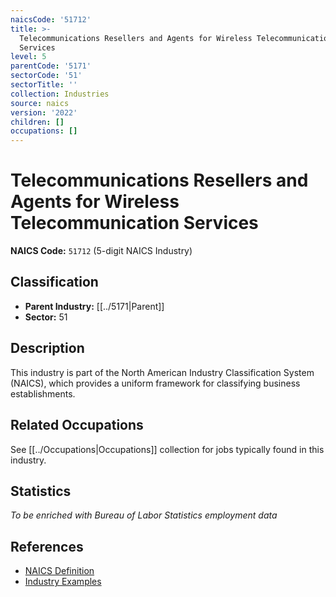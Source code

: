 ```yaml
---
naicsCode: '51712'
title: >-
  Telecommunications Resellers and Agents for Wireless Telecommunication
  Services
level: 5
parentCode: '5171'
sectorCode: '51'
sectorTitle: ''
collection: Industries
source: naics
version: '2022'
children: []
occupations: []
---
```

# Telecommunications Resellers and Agents for Wireless Telecommunication Services

**NAICS Code:** `51712` (5-digit NAICS Industry)

## Classification

- **Parent Industry:** [[../5171|Parent]]
- **Sector:** 51

## Description

This industry is part of the North American Industry Classification System (NAICS), which provides a uniform framework for classifying business establishments.

## Related Occupations

See [[../Occupations|Occupations]] collection for jobs typically found in this industry.

## Statistics

*To be enriched with Bureau of Labor Statistics employment data*

## References

- [NAICS Definition](https://www.census.gov/naics/)
- [Industry Examples](https://www.census.gov/naics/2022NAICS/)
